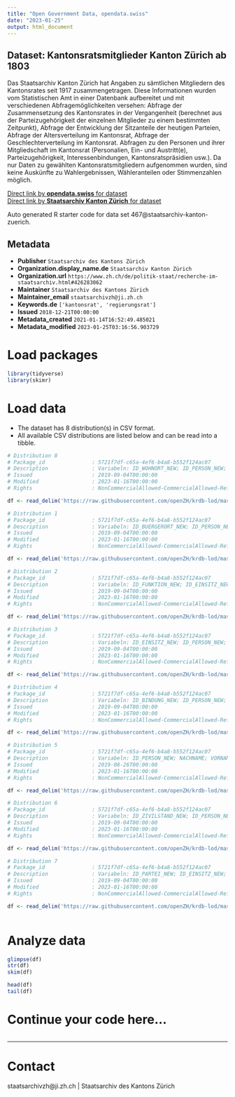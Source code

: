 ```yaml
---
title: "Open Government Data, opendata.swiss"
date: "2023-01-25"
output: html_document
---
```


## Dataset: Kantonsratsmitglieder Kanton Zürich ab 1803

Das Staatsarchiv Kanton Zürich hat Angaben zu sämtlichen Mitgliedern des Kantonsrates seit 1917 zusammengetragen. Diese Informationen wurden vom Statistischen Amt in einer Datenbank aufbereitet und mit verschiedenen Abfragemöglichkeiten versehen: Abfrage der Zusammensetzung des Kantonsrates in der Vergangenheit (berechnet aus der Parteizugehörigkeit der einzelnen Mitglieder zu einem bestimmten Zeitpunkt), Abfrage der Entwicklung der Sitzanteile der heutigen Parteien, Abfrage der Altersverteilung im Kantonsrat, Abfrage der Geschlechterverteilung im Kantonsrat. Abfragen zu den Personen und ihrer Mitgliedschaft im Kantonsrat (Personalien, Ein- und Austritt(e), Parteizugehörigkeit, Interessenbindungen, Kantonsratspräsidien usw.). Da nur Daten zu gewählten Kantonsratsmitgliedern aufgenommen wurden, sind keine Auskünfte zu Wahlergebnissen, Wähleranteilen oder Stimmenzahlen möglich.

[Direct link by **opendata.swiss** for dataset](https://opendata.swiss/de/dataset/kantonsratsmitglieder-kanton-zurich-ab-1917)<br>
[Direct link by **Staatsarchiv Kanton Zürich** for dataset](https://www.zh.ch/de/politik-staat/wahlen-abstimmungen/kantons-regierungsratswahlen/mitglieder-kantonsrats-ab-1803.html)

Auto generated R starter code for data set 467@staatsarchiv-kanton-zuerich.

## Metadata

- **Publisher** `Staatsarchiv des Kantons Zürich`
- **Organization.display_name.de** `Staatsarchiv Kanton Zürich`
- **Organization.url** `https://www.zh.ch/de/politik-staat/recherche-im-staatsarchiv.html#426283062`
- **Maintainer** `Staatsarchiv des Kantons Zürich`
- **Maintainer_email** `staatsarchivzh@ji.zh.ch`
- **Keywords.de** `['kantonsrat', 'regierungsrat']`
- **Issued** `2018-12-21T00:00:00`
- **Metadata_created** `2021-01-14T16:52:49.485021`
- **Metadata_modified** `2023-01-25T03:16:56.903729`


# Load packages

```r

library(tidyverse)
library(skimr)

```

# Load data

-   The dataset has 8 distribution(s) in CSV format.
-   All available CSV distributions are listed below and can be read into a tibble.

```r

# Distribution 0
# Package_id               : 5721f7df-c65a-4ef6-b4a8-b552f124ac07
# Description              : Variabeln: ID_WOHNORT_NEW; ID_PERSON_NEW; ID_PERSON; POSTLEITZAHL; GEMEINDENAME; DATUM_VON_TAG; DATUM_VON_MONAT; DATUM_VON_JAHR; DATUM_BIS_TAG; DATUM_BIS_MONAT; DATUM_BIS_JAHR
# Issued                   : 2019-09-04T00:00:00
# Modified                 : 2023-01-16T00:00:00
# Rights                   : NonCommercialAllowed-CommercialAllowed-ReferenceRequired

df <- read_delim('https://raw.githubusercontent.com/openZH/krdb-lod/master/data/wohnorte.csv')

# Distribution 1
# Package_id               : 5721f7df-c65a-4ef6-b4a8-b552f124ac07
# Description              : Variabeln: ID_BUERGERORT_NEW; ID_PERSON_NEW; ID_PERSON; ORT; DATUM_VON_TAG; DATUM_VON_MONAT; DATUM_VON_JAHR; DATUM_BIS_TAG; DATUM_BIS_MONAT; DATUM_BIS_JAHR
# Issued                   : 2019-09-04T00:00:00
# Modified                 : 2023-01-16T00:00:00
# Rights                   : NonCommercialAllowed-CommercialAllowed-ReferenceRequired

df <- read_delim('https://raw.githubusercontent.com/openZH/krdb-lod/master/data/buergerorte.csv')

# Distribution 2
# Package_id               : 5721f7df-c65a-4ef6-b4a8-b552f124ac07
# Description              : Variabeln: ID_FUNKTION_NEW; ID_EINSITZ_NEW; ID_PERSON_NEW; ID_PERSON; FUNKTIONSBEZEICHNUNG; DATUM_VON_TAG; DATUM_VON_MONAT; DATUM_VON_JAHR; DATUM_BIS_TAG; DATUM_BIS_MONAT; DATUM_BIS_JAHR
# Issued                   : 2019-09-04T00:00:00
# Modified                 : 2023-01-16T00:00:00
# Rights                   : NonCommercialAllowed-CommercialAllowed-ReferenceRequired

df <- read_delim('https://raw.githubusercontent.com/openZH/krdb-lod/master/data/funktionen.csv')

# Distribution 3
# Package_id               : 5721f7df-c65a-4ef6-b4a8-b552f124ac07
# Description              : Variabeln: ID_EINSITZ_NEW; ID_PERSON_NEW; ID_PERSON; RAT; DATUM_EINTRITT_TAG; DATUM_EINTRITT_MONAT; DATUM_EINTRITT_JAHR; DATUM_AUSTRITT_TAG; DATUM_AUSTRITT_MONAT; DATUM_AUSTRITT_JAHR; WAHLKREIS; QUELLEN; BEMERKUNGEN
# Issued                   : 2019-09-04T00:00:00
# Modified                 : 2023-01-16T00:00:00
# Rights                   : NonCommercialAllowed-CommercialAllowed-ReferenceRequired

df <- read_delim('https://raw.githubusercontent.com/openZH/krdb-lod/master/data/einsitze.csv')

# Distribution 4
# Package_id               : 5721f7df-c65a-4ef6-b4a8-b552f124ac07
# Description              : Variabeln: ID_BINDUNG_NEW; ID_PERSON_NEW; ID_PERSON; BINDUNGSKATEGORIE; INSTITUTION; DATUM_VON_TAG; DATUM_VON_MONAT; DATUM_VON_JAHR; DATUM_BIS_TAG; DATUM_BIS_MONAT; DATUM_BIS_JAHR
# Issued                   : 2019-09-04T00:00:00
# Modified                 : 2023-01-16T00:00:00
# Rights                   : NonCommercialAllowed-CommercialAllowed-ReferenceRequired

df <- read_delim('https://raw.githubusercontent.com/openZH/krdb-lod/master/data/bindungen.csv')

# Distribution 5
# Package_id               : 5721f7df-c65a-4ef6-b4a8-b552f124ac07
# Description              : Variabeln: ID_PERSON_NEW; NACHNAME; VORNAME; GESCHLECHT; DATUM_GEBURT_TAG; DATUM_GEBURT_MONAT; DATUM_GEBURT_JAHR; DATUM_GEBURT; DATUM_TOD_TAG; DATUM_TOD_MONAT; DATUM_TOD_JAHR; DATUM_TOD; BERUF; AKAD_TITEL; KONFESSION; DIENSTGRAD; GND; HLS; MATRIKELZH; VIAF; QUELLEN; BEMERKUNGEN; BILD; BILDQUELLE
# Issued                   : 2019-08-26T00:00:00
# Modified                 : 2023-01-16T00:00:00
# Rights                   : NonCommercialAllowed-CommercialAllowed-ReferenceRequired

df <- read_delim('https://raw.githubusercontent.com/openZH/krdb-lod/master/data/personen.csv')

# Distribution 6
# Package_id               : 5721f7df-c65a-4ef6-b4a8-b552f124ac07
# Description              : Variabeln: ID_ZIVILSTAND_NEW; ID_PERSON_NEW; ID_PERSON; ZIVILSTAND; PARTNER_NACHNAME; PARTNER_VORNAME; DATUM_VON_TAG; DATUM_VON_MONAT; DATUM_VON_JAHR; DATUM_BIS_TAG; DATUM_BIS_MONAT; DATUM_BIS_JAHR
# Issued                   : 2019-09-04T00:00:00
# Modified                 : 2023-01-16T00:00:00
# Rights                   : NonCommercialAllowed-CommercialAllowed-ReferenceRequired

df <- read_delim('https://raw.githubusercontent.com/openZH/krdb-lod/master/data/zivilstaende.csv')

# Distribution 7
# Package_id               : 5721f7df-c65a-4ef6-b4a8-b552f124ac07
# Description              : Variabeln: ID_PARTEI_NEW; ID_EINSITZ_NEW; ID_PERSON_NEW; ID_PERSON; PARTEIBEZEICHNUNG; FRAKTION; DATUM_VON_TAG; DATUM_VON_MONAT; DATUM_VON_JAHR; DATUM_BIS_TAG; DATUM_BIS_MONAT; DATUM_BIS_JAHR
# Issued                   : 2019-09-04T00:00:00
# Modified                 : 2023-01-16T00:00:00
# Rights                   : NonCommercialAllowed-CommercialAllowed-ReferenceRequired

df <- read_delim('https://raw.githubusercontent.com/openZH/krdb-lod/master/data/parteien.csv')



```

# Analyze data

```r

glimpse(df)
str(df)
skim(df)

head(df)
tail(df)

```

# Continue your code here...

```r

```

------------------------------------------------------------------------

# Contact

staatsarchivzh@ji.zh.ch | Staatsarchiv des Kantons Zürich
